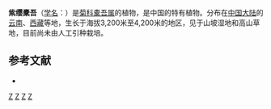 {{Speciesbox 
| taxon = Ligularia phoenicochaeta
| authority = (Franch.) [[刘尚武|S. W. Liu]]
}}

'''紫缨橐吾'''（[[学名|学名]]：{{lang|la|''Ligularia phoenicochaeta''}}）是[[菊科|菊科]][[橐吾属|橐吾属]]的植物，是中国的特有植物。分布在[[中国大陆|中国大陆]]的[[云南|云南]]、[[西藏|西藏]]等地，生长于海拔3,200米至4,200米的地区，见于山坡湿地和高山草地，目前尚未由人工引种栽培。

== 参考文献 ==
<div class="references-small">
* {{cite web| url =http://www.bioinfo.cn/db05/KmzwSpecies.php?action=view&id=4533| title =紫缨橐吾| work =《中国高等植物数据库全库》| publisher =中国科学院微生物研究所| author =昆明植物研究所| accessdate =2009-02-25| deadurl =yes| archiveurl =https://web.archive.org/web/20160305055808/http://www.bioinfo.cn/db05/KmzwSpecies.php?action=view&id=4533| archivedate =2016-03-05}}
</div>
{{Taxonbar|from=Q15231295}}

[[Category:橐吾属|Z]]
[[Category:中國特有植物|Z]]
[[Category:云南植物|Z]]
[[Category:西藏植物|Z]]